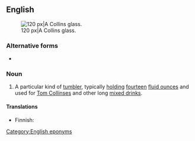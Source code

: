 ==English==
[[File:Collins Glass.gif|thumb|upright|120 px|A Collins glass.]]

===Alternative forms===
* {{l|en|collins glass}}

===Noun===
{{en-noun|es}}

# A particular kind of [[tumbler]], typically [[hold]]ing [[fourteen]] [[fluid ounce]]s and used for [[Tom Collins]]es and other long [[mixed drink|mixed drinks]].

====Translations====
{{trans-top|sort of tumbler}}
* Finnish: {{t|fi|collins-lasi}}
{{trans-mid}}
{{trans-bottom}}

[[Category:English eponyms]]